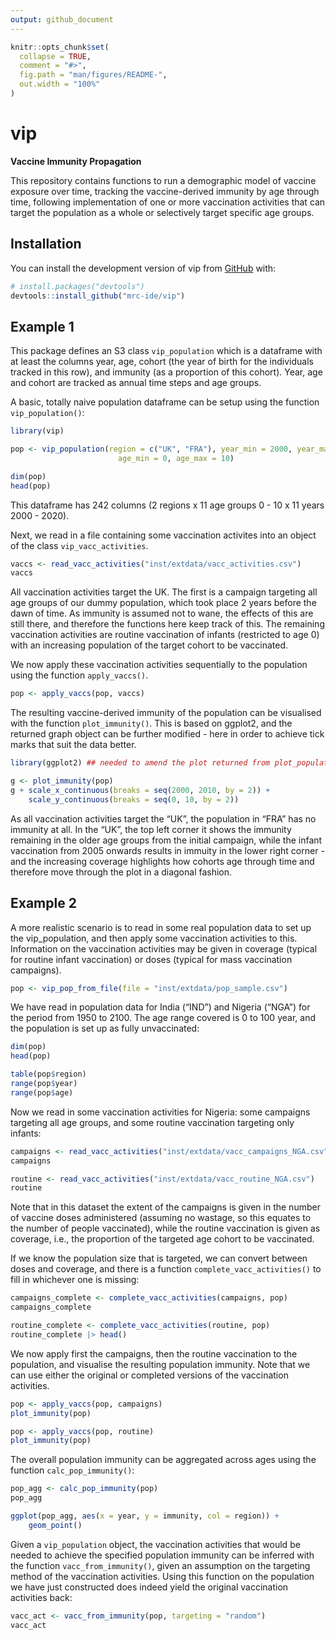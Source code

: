 ```yaml
---
output: github_document
---
```


<!-- README.md is generated from README.Rmd. Please edit that file -->

```r
knitr::opts_chunk$set(
  collapse = TRUE,
  comment = "#>",
  fig.path = "man/figures/README-",
  out.width = "100%"
)
```

# vip

<!-- badges: start -->
<!-- badges: end -->

**Vaccine Immunity Propagation**

This repository contains functions to run a demographic model of
vaccine exposure over time, tracking the vaccine-derived immunity by
age through time, following implementation of one or more vaccination
activities that can target the population as a whole or selectively
target specific age groups.

## Installation

You can install the development version of vip from
[GitHub](https://github.com/) with:

``` r
# install.packages("devtools")
devtools::install_github("mrc-ide/vip")
```

## Example 1

This package defines an S3 class `vip_population` which is a dataframe
with at least the columns year, age, cohort (the year of birth for the
individuals tracked in this row), and immunity (as a proportion of
this cohort). Year, age and cohort are tracked as annual time steps
and age groups.

A basic, totally naive population dataframe can be setup using the
function `vip_population()`:

```r
library(vip)

pop <- vip_population(region = c("UK", "FRA"), year_min = 2000, year_max = 2010,
                        age_min = 0, age_max = 10)

dim(pop)
head(pop)

```
This dataframe has 242 columns (2 regions x 11 age groups 0 - 10 x 11
years 2000 - 2020).

Next, we read in a file containing some vaccination activites into an
object of the class `vip_vacc_activities`.

```r

vaccs <- read_vacc_activities("inst/extdata/vacc_activities.csv")
vaccs

```

All vaccination activities target the UK. The first is a campaign
targeting all age groups of our dummy population, which took place 2
years before the dawn of time. As immunity is assumed not to wane, the
effects of this are still there, and therefore the functions here keep
track of this. The remaining vaccination activities are routine
vaccination of infants (restricted to age 0) with an increasing
population of the target cohort to be vaccinated.

We now apply these vaccination activities sequentially to the
population using the function `apply_vaccs()`.

```r
pop <- apply_vaccs(pop, vaccs)

```

The resulting vaccine-derived immunity of the population can be visualised with
the function `plot_immunity()`. This is based on ggplot2, and the
returned graph object can be further modified - here in order to
achieve tick marks that suit the data better.

```r
library(ggplot2) ## needed to amend the plot returned from plot_population()

g <- plot_immunity(pop)
g + scale_x_continuous(breaks = seq(2000, 2010, by = 2)) +
    scale_y_continuous(breaks = seq(0, 10, by = 2))

```

As all vaccination activities target the "UK", the population in "FRA"
has no immunity at all. In the "UK", the top left corner it shows the
immunity remaining in the older age groups from the initial campaign,
while the infant vaccination from 2005 onwards results in immuity in
the lower right corner - and the increasing coverage highlights how
cohorts age through time and therefore move through the plot in a
diagonal fashion.

## Example 2

A more realistic scenario is to read in some real population data to
set up the vip_population, and then apply some vaccination activities
to this. Information on the vaccination activities may be given in
coverage (typical for routine infant vaccination) or doses (typical
for mass vaccination campaigns).

```r

pop <- vip_pop_from_file(file = "inst/extdata/pop_sample.csv")

```

We have read in population data for India ("IND") and Nigeria
("NGA") for the period from 1950 to 2100. The age range covered is 0
to 100 year, and the population is set up as fully unvaccinated:

```r

dim(pop)
head(pop)

table(pop$region)
range(pop$year)
range(pop$age)

```

Now we read in some vaccination activities for Nigeria: some campaigns
targeting all age groups, and some routine vaccination targeting only
infants:

```r
campaigns <- read_vacc_activities("inst/extdata/vacc_campaigns_NGA.csv")
campaigns

routine <- read_vacc_activities("inst/extdata/vacc_routine_NGA.csv")
routine

```

Note that in this dataset the extent of the campaigns is given in the
number of vaccine doses administered (assuming no wastage, so this
equates to the number of people vaccinated), while the routine
vaccination is given as coverage, i.e., the proportion of the targeted
age cohort to be vaccinated.

If we know the population size that is targeted, we can convert
between doses and coverage, and there is a function
`complete_vacc_activities()` to fill in whichever one is missing:

```r

campaigns_complete <- complete_vacc_activities(campaigns, pop)
campaigns_complete

routine_complete <- complete_vacc_activities(routine, pop)
routine_complete |> head()

```

We now apply first the campaigns, then the routine vaccination to the
population, and visualise the resulting population immunity. Note that
we can use either the original or completed versions of the
vaccination activities.

```r

pop <- apply_vaccs(pop, campaigns)
plot_immunity(pop)

pop <- apply_vaccs(pop, routine)
plot_immunity(pop)

```

The overall population immunity can be aggregated across ages using
the function `calc_pop_immunity()`:

```r
pop_agg <- calc_pop_immunity(pop)
pop_agg

ggplot(pop_agg, aes(x = year, y = immunity, col = region)) +
    geom_point()

```

Given a `vip_population` object, the vaccination activities that would
be needed to achieve the specified population immunity can be inferred
with the function `vacc_from_immunity()`, given an assumption on the
targeting method of the vaccination activities. Using this function on
the population we have just constructed does indeed yield the original
vaccination activities back:

```r

vacc_act <- vacc_from_immunity(pop, targeting = "random")
vacc_act



```

<!-- You'll still need to render `README.Rmd` regularly, to keep -->
<!-- `README.md` up-to-date. `devtools::build_readme()` is handy for -->
<!-- this. You could also use GitHub Actions to re-render `README.Rmd` -->
<!-- every time you push. An example workflow can be found here: -->
<!-- <https://github.com/r-lib/actions/tree/v1/examples>. -->

<!-- You can also embed plots, for example: -->

<!-- ```{r pressure, echo = FALSE} -->
<!-- plot(pressure) -->
<!-- ``` -->

<!-- In that case, don't forget to commit and push the resulting figure -->
<!-- files, so they display on GitHub and CRAN. -->
